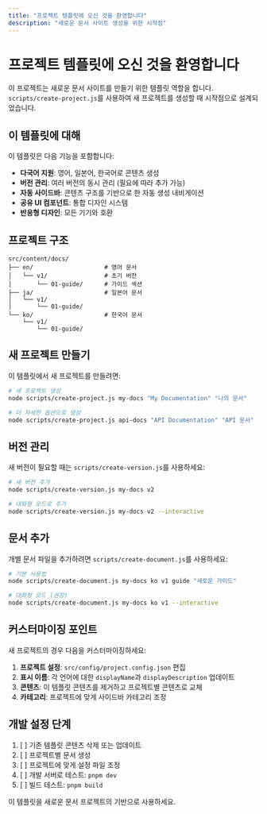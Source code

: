 ```yaml
---
title: "프로젝트 템플릿에 오신 것을 환영합니다"
description: "새로운 문서 사이트 생성을 위한 시작점"
---
```


# 프로젝트 템플릿에 오신 것을 환영합니다

이 프로젝트는 새로운 문서 사이트를 만들기 위한 템플릿 역할을 합니다. `scripts/create-project.js`를 사용하여 새 프로젝트를 생성할 때 시작점으로 설계되었습니다.

## 이 템플릿에 대해

이 템플릿은 다음 기능을 포함합니다:

- **다국어 지원**: 영어, 일본어, 한국어로 콘텐츠 생성
- **버전 관리**: 여러 버전의 동시 관리 (필요에 따라 추가 가능)
- **자동 사이드바**: 콘텐츠 구조를 기반으로 한 자동 생성 내비게이션
- **공유 UI 컴포넌트**: 통합 디자인 시스템
- **반응형 디자인**: 모든 기기와 호환

## 프로젝트 구조

```
src/content/docs/
├── en/                    # 영어 문서
│   └── v1/                # 초기 버전
│       └── 01-guide/      # 가이드 섹션
├── ja/                    # 일본어 문서
│   └── v1/
│       └── 01-guide/
└── ko/                    # 한국어 문서
    └── v1/
        └── 01-guide/
```

## 새 프로젝트 만들기

이 템플릿에서 새 프로젝트를 만들려면:

```bash
# 새 프로젝트 생성
node scripts/create-project.js my-docs "My Documentation" "나의 문서"

# 더 자세한 옵션으로 생성
node scripts/create-project.js api-docs "API Documentation" "API 문서" --icon=code --tags=api,reference
```

## 버전 관리

새 버전이 필요할 때는 `scripts/create-version.js`를 사용하세요:

```bash
# 새 버전 추가
node scripts/create-version.js my-docs v2

# 대화형 모드로 추가
node scripts/create-version.js my-docs v2 --interactive
```

## 문서 추가

개별 문서 파일을 추가하려면 `scripts/create-document.js`를 사용하세요:

```bash
# 기본 사용법
node scripts/create-document.js my-docs ko v1 guide "새로운 가이드"

# 대화형 모드 (권장)
node scripts/create-document.js my-docs ko v1 --interactive
```

## 커스터마이징 포인트

새 프로젝트의 경우 다음을 커스터마이징하세요:

1. **프로젝트 설정**: `src/config/project.config.json` 편집
2. **표시 이름**: 각 언어에 대한 `displayName`과 `displayDescription` 업데이트
3. **콘텐츠**: 이 템플릿 콘텐츠를 제거하고 프로젝트별 콘텐츠로 교체
4. **카테고리**: 프로젝트에 맞게 사이드바 카테고리 조정

## 개발 설정 단계

1. [ ] 기존 템플릿 콘텐츠 삭제 또는 업데이트
2. [ ] 프로젝트별 문서 생성
3. [ ] 프로젝트에 맞게 설정 파일 조정
4. [ ] 개발 서버로 테스트: `pnpm dev`
5. [ ] 빌드 테스트: `pnpm build`

이 템플릿을 새로운 문서 프로젝트의 기반으로 사용하세요.